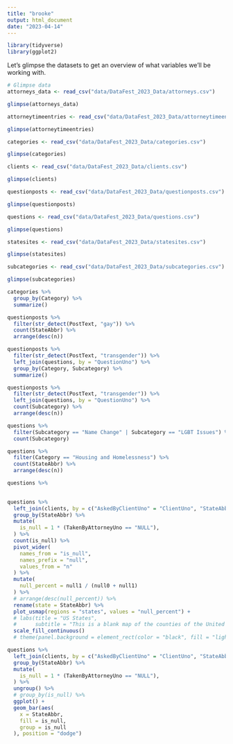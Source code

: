 ```yaml
---
title: "brooke"
output: html_document
date: "2023-04-14"
---
```


```r
library(tidyverse)
library(ggplot2)
```

Let's glimpse the datasets to get an overview of what variables we'll be working with.

```r
# Glimpse data
attorneys_data <- read_csv("data/DataFest_2023_Data/attorneys.csv")

glimpse(attorneys_data)

attorneytimeentries <- read_csv("data/DataFest_2023_Data/attorneytimeentries.csv")

glimpse(attorneytimeentries)

categories <- read_csv("data/DataFest_2023_Data/categories.csv")

glimpse(categories)

clients <- read_csv("data/DataFest_2023_Data/clients.csv")

glimpse(clients)

questionposts <- read_csv("data/DataFest_2023_Data/questionposts.csv")

glimpse(questionposts)

questions <- read_csv("data/DataFest_2023_Data/questions.csv")

glimpse(questions)

statesites <- read_csv("data/DataFest_2023_Data/statesites.csv")

glimpse(statesites)

subcategories <- read_csv("data/DataFest_2023_Data/subcategories.csv")

glimpse(subcategories)
```

```r
categories %>%
  group_by(Category) %>%
  summarize()
```

```r
questionposts %>%
  filter(str_detect(PostText, "gay")) %>%
  count(StateAbbr) %>%
  arrange(desc(n))

questionposts %>%
  filter(str_detect(PostText, "transgender")) %>%
  left_join(questions, by = "QuestionUno") %>%
  group_by(Category, Subcategory) %>%
  summarize()

questionposts %>%
  filter(str_detect(PostText, "transgender")) %>%
  left_join(questions, by = "QuestionUno") %>%
  count(Subcategory) %>%
  arrange(desc(n))

questions %>%
  filter(Subcategory == "Name Change" | Subcategory == "LGBT Issues") %>%
  count(Subcategory)
```

```r
questions %>%
  filter(Category == "Housing and Homelessness") %>%
  count(StateAbbr) %>%
  arrange(desc(n))

questions %>%
  
```

```r
questions %>%
  left_join(clients, by = c("AskedByClientUno" = "ClientUno", "StateAbbr")) %>%
  group_by(StateAbbr) %>%
  mutate(
    is_null = 1 * (TakenByAttorneyUno == "NULL"),
  ) %>%
  count(is_null) %>%
  pivot_wider(
    names_from = "is_null",
    names_prefix = "null",
    values_from = "n"
  ) %>%
  mutate(
    null_percent = null1 / (null0 + null1)
  ) %>%
  # arrange(desc(null_percent)) %>%
  rename(state = StateAbbr) %>%
  plot_usmap(regions = "states", values = "null_percent") + 
  # labs(title = "US States",
  #      subtitle = "This is a blank map of the counties of the United States.") + 
  scale_fill_continuous()
  # theme(panel.background = element_rect(color = "black", fill = "lightblue"))
```

```r
questions %>%
  left_join(clients, by = c("AskedByClientUno" = "ClientUno", "StateAbbr")) %>%
  group_by(StateAbbr) %>%
  mutate(
    is_null = 1 * (TakenByAttorneyUno == "NULL"),
  ) %>%
  ungroup() %>%
  # group_by(is_null) %>% 
  ggplot() +
  geom_bar(aes(
    x = StateAbbr,
    fill = is_null,
    group = is_null
  ), position = "dodge")
```

